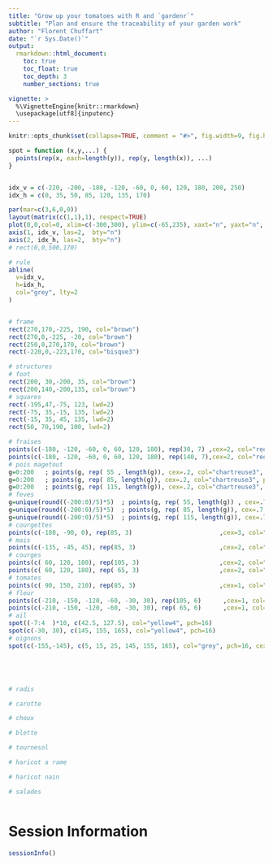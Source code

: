 ```yaml
---
title: "Grow up your tomatoes with R and `gardenr`"
subtitle: "Plan and ensure the traceability of your garden work"
author: "Florent Chuffart"
date: "`r Sys.Date()`"
output: 
  rmarkdown::html_document:
    toc: true
    toc_float: true
    toc_depth: 3
    number_sections: true

vignette: >
  %\VignetteEngine{knitr::rmarkdown}
  \usepackage[utf8]{inputenc}
---
```


```r
knitr::opts_chunk$set(collapse=TRUE, comment = "#>", fig.width=9, fig.height=6, eval=TRUE, echo=TRUE, results="verbatim", dpi=75)
```

```r
spot = function (x,y,...) {
  points(rep(x, each=length(y)), rep(y, length(x)), ...)
}


idx_v = c(-220, -200, -180, -120, -60, 0, 60, 120, 180, 200, 250)
idx_h = c(0, 35, 50, 85, 120, 135, 170)

par(mar=c(3,6,0,0))
layout(matrix(c(1,1),1), respect=TRUE)
plot(0,0,col=0, xlim=c(-300,300), ylim=c(-65,235), xaxt="n", yaxt="n", xlab="", ylab="", bty="n")
axis(1, idx_v, las=2,  bty="n")
axis(2, idx_h, las=2,  bty="n")
# rect(0,0,500,170)

# rule
abline(
  v=idx_v,
  h=idx_h,   
  col="grey", lty=2
)


# frame
rect(270,170,-225, 190, col="brown")
rect(270,0,-225, -20, col="brown")
rect(250,0,270,170, col="brown")
rect(-220,0,-223,170, col="bisque3")

# structures 
# foot
rect(200, 30,-200, 35, col="brown")
rect(200,140,-200,135, col="brown")
# squares
rect(-195,47,-75, 123, lwd=2)
rect(-75, 35,-15, 135, lwd=2)
rect(-15, 35, 45, 135, lwd=2)
rect(50, 70,190, 100, lwd=2)

# fraises
points(c(-180, -120, -60, 0, 60, 120, 180), rep(30, 7) ,cex=2, col="red"   , pch=16)
points(c(-180, -120, -60, 0, 60, 120, 180), rep(140, 7),cex=2, col="red"   , pch=16)
# pois magetout
g=0:200   ; points(g, rep( 55 , length(g)), cex=.2, col="chartreuse3", pch=16)
g=0:200   ; points(g, rep( 85, length(g)), cex=.2, col="chartreuse3", pch=16)
g=0:200   ; points(g, rep( 115, length(g)), cex=.2, col="chartreuse3", pch=16)
# feves
g=unique(round((-200:0)/5)*5)  ; points(g, rep( 55, length(g)) , cex=.7, col="chartreuse3", pch=16)
g=unique(round((-200:0)/5)*5)  ; points(g, rep( 85, length(g)), cex=.7, col="chartreuse3", pch=16)
g=unique(round((-200:0)/5)*5)  ; points(g, rep( 115, length(g)), cex=.7, col="chartreuse3", pch=16)
# courgettes
points(c(-180, -90, 0), rep(85, 3)                        ,cex=3, col="green" , pch=16)
# mais
points(c(-135, -45, 45), rep(85, 3)                       ,cex=2, col="yellow", pch=16)
# courges
points(c( 60, 120, 180), rep(105, 3)                      ,cex=2, col="orange", pch=16)
points(c( 60, 120, 180), rep( 65, 3)                      ,cex=2, col="orange", pch=16)
# tomates
points(c( 90, 150, 210), rep(85, 3)                       ,cex=1, col="red", pch=1)
# fleur
points(c(-210, -150, -120, -60, -30, 30), rep(105, 6)      ,cex=1, col="pink", pch=16)
points(c(-210, -150, -120, -60, -30, 30), rep( 65, 6)      ,cex=1, col="pink", pch=16)
# ail
spot((-7:4  )*10, c(42.5, 127.5), col="yellow4", pch=16)
spot(c(-30, 30), c(145, 155, 165), col="yellow4", pch=16)
# oignons
spot(c(-155,-145), c(5, 15, 25, 145, 155, 165), col="grey", pch=16, cex=1)





# radis

# carotte

# choux

# blette

# tournesol

# haricot a rame

# haricot nain

# salades



```




# Session Information

```r
sessionInfo()
```



